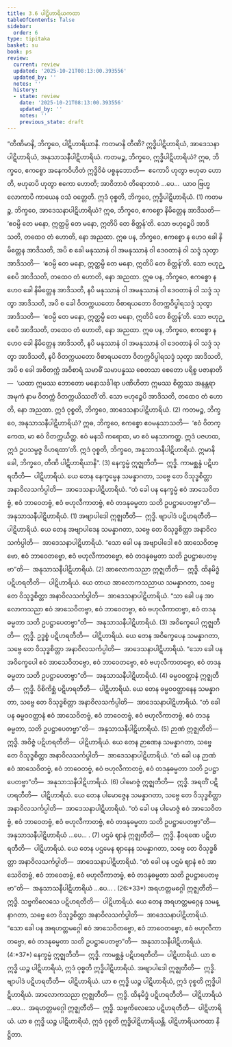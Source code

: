 ```yaml
---
title: 3.6 ပါဋိဟာရိယကထာ
tableOfContents: false
sidebar:
  order: 6
type: tipitaka
basket: su
book: ps
review:
  current: review
  updated: '2025-10-21T08:13:00.393556'
  updated_by: ''
  notes: ''
  history:
  - state: review
    date: '2025-10-21T08:13:00.393556'
    updated_by: ''
    notes: ''
    previous_state: draft
---
```



<DynamicBreadcrumb />


<ReviewStatus review={frontmatter.review} showDetails={true} />

<HypothesisAnnotation frontmatter={frontmatter} />

<Division number="30" book="ps" e="ch" v="26" p="329">

<Paragraph number="1860" book="ps">
“တီဏိမာနိ, ဘိက္ခဝေ, ပါဋိဟာရိယာနိ. ကတမာနိ တီဏိ? ဣဒ္ဓိပါဋိဟာရိယံ, အာဒေသနာပါဋိဟာရိယံ, အနုသာသနီပါဋိဟာရိယံ.
</Paragraph>

<Paragraph number="1861" book="ps">
<Emphasis>ကတမဉ္စ, ဘိက္ခဝေ, ဣဒ္ဓိပါဋိဟာရိယံ?</Emphasis> ဣဓ, ဘိက္ခဝေ, ဧကစ္စော အနေကဝိဟိတံ ဣဒ္ဓိဝိဓံ ပစ္စနုဘောတိ—  ဧကောပိ ဟုတွာ ဗဟုဓာ ဟောတိ, ဗဟုဓာပိ ဟုတွာ ဧကော ဟောတိ; အာဝိဘာဝံ တိရောဘာဝံ …ပေ…  ယာဝ ဗြဟ္မလောကာပိ ကာယေန ဝသံ ဝတ္တေတိ. ဣဒံ ဝုစ္စတိ, ဘိက္ခဝေ, ဣဒ္ဓိပါဋိဟာရိယံ. (1)
</Paragraph>

<Paragraph number="1862" book="ps">
<Emphasis>ကတမဉ္စ</Emphasis>, <Emphasis>ဘိက္ခဝေ, အာဒေသနာပါဋိဟာရိယံ?</Emphasis> ဣဓ, ဘိက္ခဝေ, ဧကစ္စော နိမိတ္တေန အာဒိသတိ—  ‘ဧဝမ္ပိ တေ မနော, ဣတ္ထမ္ပိ တေ မနော, ဣတိပိ တေ စိတ္တန်’တိ. သော ဗဟုဉ္စေပိ အာဒိသတိ, တထေဝ တံ ဟောတိ, နော အညထာ. ဣဓ ပန, ဘိက္ခဝေ, ဧကစ္စော န ဟေဝ ခေါ နိမိတ္တေန အာဒိသတိ, အပိ စ ခေါ မနုဿာနံ ဝါ အမနုဿာနံ ဝါ ဒေဝတာနံ ဝါ သဒ္ဒံ သုတွာ အာဒိသတိ—  ‘ဧဝမ္ပိ တေ မနော, ဣတ္ထမ္ပိ တေ မနော, ဣတိပိ တေ စိတ္တန်’တိ. သော ဗဟုဉ္စေပိ အာဒိသတိ, တထေဝ တံ ဟောတိ, နော အညထာ. ဣဓ ပန, ဘိက္ခဝေ, ဧကစ္စော န ဟေဝ ခေါ နိမိတ္တေန အာဒိသတိ, နပိ မနုဿာနံ ဝါ အမနုဿာနံ ဝါ ဒေဝတာနံ ဝါ သဒ္ဒံ သုတွာ အာဒိသတိ, အပိ စ ခေါ ဝိတက္ကယတော ဝိစာရယတော ဝိတက္ကဝိပ္ဖါရသဒ္ဒံ သုတွာ အာဒိသတိ—  ‘ဧဝမ္ပိ တေ မနော, ဣတ္ထမ္ပိ တေ မနော, ဣတိပိ တေ စိတ္တန်’တိ. သော ဗဟုဉ္စေပိ အာဒိသတိ, တထေဝ တံ ဟောတိ, နော အညထာ. ဣဓ ပန, ဘိက္ခဝေ, ဧကစ္စော န ဟေဝ ခေါ နိမိတ္တေန အာဒိသတိ, နပိ မနုဿာနံ ဝါ အမနုဿာနံ ဝါ ဒေဝတာနံ ဝါ သဒ္ဒံ သုတွာ အာဒိသတိ, နပိ ဝိတက္ကယတော ဝိစာရယတော ဝိတက္ကဝိပ္ဖါရသဒ္ဒံ သုတွာ အာဒိသတိ, အပိ စ ခေါ အဝိတက္ကံ အဝိစာရံ သမာဓိံ သမာပန္နဿ စေတသာ စေတော ပရိစ္စ ပဇာနာတိ—  ‘ယထာ ဣမဿ ဘောတော မနောသင်္ခါရာ ပဏိဟိတာ ဣမဿ စိတ္တဿ အနန္တရာ အမုကံ နာမ ဝိတက္ကံ ဝိတက္ကယိဿတီ’တိ. သော ဗဟုဉ္စေပိ အာဒိသတိ, တထေဝ တံ ဟောတိ, နော အညထာ. ဣဒံ ဝုစ္စတိ, ဘိက္ခဝေ, အာဒေသနာပါဋိဟာရိယံ. (2)
</Paragraph>

<Paragraph number="1863" book="ps">
<Emphasis>ကတမဉ္စ, ဘိက္ခဝေ, အနုသာသနီပါဋိဟာရိယံ?</Emphasis> ဣဓ, ဘိက္ခဝေ, ဧကစ္စော ဧဝမနုသာသတိ—  ‘ဧဝံ ဝိတက္ကေထ, မာ ဧဝံ ဝိတက္ကယိတ္ထ. ဧဝံ မနသိ ကရောထ, မာ ဧဝံ မနသာကတ္ထ. ဣဒံ ပဇဟထ, ဣဒံ ဥပသမ္ပဇ္ဇ ဝိဟရထာ’တိ. ဣဒံ ဝုစ္စတိ, ဘိက္ခဝေ, အနုသာသနီပါဋိဟာရိယံ. ဣမာနိ ခေါ, ဘိက္ခဝေ, တီဏိ ပါဋိဟာရိယာနိ”. (3)
</Paragraph>

</Division>
<Division number="31" book="ps" e="ch" v="26" p="335">

<Paragraph number="1864" book="ps">
နေက္ခမ္မံ ဣဇ္ဈတီတိ—  ဣဒ္ဓိ. ကာမစ္ဆန္ဒံ ပဋိဟရတီတိ—  ပါဋိဟာရိယံ. ယေ တေန နေက္ခမ္မေန သမန္နာဂတာ, သဗ္ဗေ တေ ဝိသုဒ္ဓစိတ္တာ အနာဝိလသင်္ကပ္ပါတိ—  အာဒေသနာပါဋိဟာရိယံ. “တံ ခေါ ပန နေက္ခမ္မံ ဧဝံ အာသေဝိတဗ္ဗံ, ဧဝံ ဘာဝေတဗ္ဗံ, ဧဝံ ဗဟုလီကာတဗ္ဗံ, ဧဝံ တဒနုဓမ္မတာ သတိ ဥပဋ္ဌာပေတဗ္ဗာ”တိ—  အနုသာသနီပါဋိဟာရိယံ. (1)
</Paragraph>

<Paragraph number="1865" book="ps">
အဗျာပါဒေါ ဣဇ္ဈတီတိ—  ဣဒ္ဓိ. ဗျာပါဒံ ပဋိဟရတီတိ—  ပါဋိဟာရိယံ. ယေ တေန အဗျာပါဒေန သမန္နာဂတာ, သဗ္ဗေ တေ ဝိသုဒ္ဓစိတ္တာ အနာဝိလသင်္ကပ္ပါတိ—  အာဒေသနာပါဋိဟာရိယံ. “သော ခေါ ပန အဗျာပါဒေါ ဧဝံ အာသေဝိတဗ္ဗော, ဧဝံ ဘာဝေတဗ္ဗော, ဧဝံ ဗဟုလီကာတဗ္ဗော, ဧဝံ တဒနုဓမ္မတာ သတိ ဥပဋ္ဌာပေတဗ္ဗာ”တိ—  အနုသာသနီပါဋိဟာရိယံ. (2)
</Paragraph>

<Paragraph number="1866" book="ps">
အာလောကသညာ ဣဇ္ဈတီတိ—  ဣဒ္ဓိ. ထိနမိဒ္ဓံ ပဋိဟရတီတိ—  ပါဋိဟာရိယံ. ယေ တာယ အာလောကသညာယ သမန္နာဂတာ, သဗ္ဗေ တေ ဝိသုဒ္ဓစိတ္တာ အနာဝိလသင်္ကပ္ပါတိ—  အာဒေသနာပါဋိဟာရိယံ. “သာ ခေါ ပန အာလောကသညာ ဧဝံ အာသေဝိတဗ္ဗာ, ဧဝံ ဘာဝေတဗ္ဗာ, ဧဝံ ဗဟုလီကာတဗ္ဗာ, ဧဝံ တဒနုဓမ္မတာ သတိ ဥပဋ္ဌာပေတဗ္ဗာ”တိ—  အနုသာသနီပါဋိဟာရိယံ. (3)
</Paragraph>

<Paragraph number="1867" book="ps">
အဝိက္ခေပေါ ဣဇ္ဈတီတိ—  ဣဒ္ဓိ. ဥဒ္ဓစ္စံ ပဋိဟရတီတိ—  ပါဋိဟာရိယံ. ယေ တေန အဝိက္ခေပေန သမန္နာဂတာ, သဗ္ဗေ တေ ဝိသုဒ္ဓစိတ္တာ အနာဝိလသင်္ကပ္ပါတိ—  အာဒေသနာပါဋိဟာရိယံ. “သော ခေါ ပန အဝိက္ခေပေါ ဧဝံ အာသေဝိတဗ္ဗော, ဧဝံ ဘာဝေတဗ္ဗော, ဧဝံ ဗဟုလီကာတဗ္ဗော, ဧဝံ တဒနုဓမ္မတာ သတိ ဥပဋ္ဌာပေတဗ္ဗာ”တိ—  အနုသာသနီပါဋိဟာရိယံ. (4)
</Paragraph>

<Paragraph number="1868" book="ps">
ဓမ္မဝဝတ္ထာနံ ဣဇ္ဈတီတိ—  ဣဒ္ဓိ. ဝိစိကိစ္ဆံ ပဋိဟရတီတိ—  ပါဋိဟာရိယံ. ယေ တေန ဓမ္မဝဝတ္ထာနေန သမန္နာဂတာ, သဗ္ဗေ တေ ဝိသုဒ္ဓစိတ္တာ အနာဝိလသင်္ကပ္ပါတိ—  အာဒေသနာပါဋိဟာရိယံ. “တံ ခေါ ပန ဓမ္မဝဝတ္ထာနံ ဧဝံ အာသေဝိတဗ္ဗံ, ဧဝံ ဘာဝေတဗ္ဗံ, ဧဝံ ဗဟုလီကာတဗ္ဗံ, ဧဝံ တဒနုဓမ္မတာ, သတိ ဥပဋ္ဌာပေတဗ္ဗာ”တိ—  အနုသာသနီပါဋိဟာရိယံ. (5)
</Paragraph>

<Paragraph number="1869" book="ps">
ဉာဏံ ဣဇ္ဈတီတိ—  ဣဒ္ဓိ. အဝိဇ္ဇံ ပဋိဟရတီတိ—  ပါဋိဟာရိယံ. ယေ တေန ဉာဏေန သမန္နာဂတာ, သဗ္ဗေ တေ ဝိသုဒ္ဓစိတ္တာ အနာဝိလသင်္ကပ္ပါတိ—  အာဒေသနာပါဋိဟာရိယံ. “တံ ခေါ ပန ဉာဏံ ဧဝံ အာသေဝိတဗ္ဗံ, ဧဝံ ဘာဝေတဗ္ဗံ, ဧဝံ ဗဟုလီကာတဗ္ဗံ, ဧဝံ တဒနုဓမ္မတာ သတိ ဥပဋ္ဌာပေတဗ္ဗာ”တိ—  အနုသာသနီပါဋိဟာရိယံ. (6)
</Paragraph>

<Paragraph number="1870" book="ps">
ပါမောဇ္ဇံ ဣဇ္ဈတီတိ—  ဣဒ္ဓိ. အရတိံ ပဋိဟရတီတိ—  ပါဋိဟာရိယံ. ယေ တေန ပါမောဇ္ဇေန သမန္နာဂတာ, သဗ္ဗေ တေ ဝိသုဒ္ဓစိတ္တာ အနာဝိလသင်္ကပ္ပါတိ—  အာဒေသနာပါဋိဟာရိယံ. “တံ ခေါ ပန ပါမောဇ္ဇံ ဧဝံ အာသေဝိတဗ္ဗံ, ဧဝံ ဘာဝေတဗ္ဗံ, ဧဝံ ဗဟုလီကာတဗ္ဗံ, ဧဝံ တဒနုဓမ္မတာ သတိ ဥပဋ္ဌာပေတဗ္ဗာ”တိ—  အနုသာသနီပါဋိဟာရိယံ …ပေ… . (7)
</Paragraph>

<Paragraph number="1871" book="ps">
ပဌမံ ဈာနံ ဣဇ္ဈတီတိ—  ဣဒ္ဓိ. နီဝရဏေ ပဋိဟရတီတိ—  ပါဋိဟာရိယံ. ယေ တေန ပဌမေန ဈာနေန သမန္နာဂတာ, သဗ္ဗေ တေ ဝိသုဒ္ဓစိတ္တာ အနာဝိလသင်္ကပ္ပါတိ—  အာဒေသနာပါဋိဟာရိယံ. “တံ ခေါ ပန ပဌမံ ဈာနံ ဧဝံ အာသေဝိတဗ္ဗံ, ဧဝံ ဘာဝေတဗ္ဗံ, ဧဝံ ဗဟုလီကာတဗ္ဗံ, ဧဝံ တဒနုဓမ္မတာ သတိ ဥပဋ္ဌာပေတဗ္ဗာ”တိ—  အနုသာသနီပါဋိဟာရိယံ …ပေ… . (26:*33*)
</Paragraph>

<Paragraph number="1872" book="ps">
အရဟတ္တမဂ္ဂေါ ဣဇ္ဈတီတိ—  ဣဒ္ဓိ. သဗ္ဗကိလေသေ ပဋိဟရတီတိ—  ပါဋိဟာရိယံ. ယေ တေန အရဟတ္တမဂ္ဂေန သမန္နာဂတာ, သဗ္ဗေ တေ ဝိသုဒ္ဓစိတ္တာ အနာဝိလသင်္ကပ္ပါတိ—  အာဒေသနာပါဋိဟာရိယံ. “သော ခေါ ပန အရဟတ္တမဂ္ဂေါ ဧဝံ အာသေဝိတဗ္ဗော, ဧဝံ ဘာဝေတဗ္ဗော, ဧဝံ ဗဟုလီကာတဗ္ဗော, ဧဝံ တဒနုဓမ္မတာ သတိ ဥပဋ္ဌာပေတဗ္ဗာ”တိ—  အနုသာသနီပါဋိဟာရိယံ. (4:*37*)
</Paragraph>

</Division>
<Division number="32" book="ps" e="ch" v="26" p="337">

<Paragraph number="1873" book="ps">
နေက္ခမ္မံ ဣဇ္ဈတီတိ—  ဣဒ္ဓိ. ကာမစ္ဆန္ဒံ ပဋိဟရတီတိ—  ပါဋိဟာရိယံ. ယာ စ ဣဒ္ဓိ ယဉ္စ ပါဋိဟာရိယံ, ဣဒံ ဝုစ္စတိ ဣဒ္ဓိပါဋိဟာရိယံ. အဗျာပါဒေါ ဣဇ္ဈတီတိ—  ဣဒ္ဓိ. ဗျာပါဒံ ပဋိဟရတီတိ—  ပါဋိဟာရိယံ. ယာ စ ဣဒ္ဓိ ယဉ္စ ပါဋိဟာရိယံ, ဣဒံ ဝုစ္စတိ ဣဒ္ဓိပါဋိဟာရိယံ. အာလောကသညာ ဣဇ္ဈတီတိ—  ဣဒ္ဓိ. ထိနမိဒ္ဓံ ပဋိဟရတီတိ—  ပါဋိဟာရိယံ …ပေ…  အရဟတ္တမဂ္ဂေါ ဣဇ္ဈတီတိ—  ဣဒ္ဓိ. သဗ္ဗကိလေသေ ပဋိဟရတီတိ—  ပါဋိဟာရိယံ. ယာ စ ဣဒ္ဓိ ယဉ္စ ပါဋိဟာရိယံ, ဣဒံ ဝုစ္စတိ ဣဒ္ဓိပါဋိဟာရိယန္တိ.

</Paragraph>
</Division>

<Paragraph number="1874" type="center" book="ps">
ပါဋိဟာရိယကထာ နိဋ္ဌိတာ.
</Paragraph>